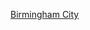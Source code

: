 {{football squad
|name=伯明翰球員名單 
|teamname=伯明翰足球會
|title=-{zh-hans:伯明翰;zh-hk:伯明翰;zh-tw:伯明翰;}-
|bgcolor=#00409D|textcolor=white|bordercolor=silver
|list=<div>
{{football squad2 player|no=1|name={{le|尼爾·埃瑟里奇|Neil Etheridge|-{zh-cn:埃瑟里奇;zh-hk:艾法列治;zh-tw:埃瑟里奇;}-}}}}
{{football squad2 player|no=2|name={{le|馬克西姆·科林|Maxime Colin|-{zh-hans:科林;zh-hk:高連;zh-tw:科林;}-}}}}
{{football squad2 player|no=3|name={{le|基斯甸·柏達臣|Kristian Pedersen|柏達臣}}}}
{{football squad2 player|no=4|name=[[馬克·羅伯茨|-{zh-hans:罗伯茨; zh-hk:羅拔士; zh-tw:羅伯茨;}-]]}}
{{football squad2 player|no=5|name=[[佐治·費恩特|-{zh-hans:费兰特; zh-hk:費恩特;}-]]}}
{{football squad2 player|no=7|name=[[陳達毅]]}}
<!--{{football squad2 player|no=8|name=[[亞當·卡里頓|-{zh-hans:克莱顿; zh-hk:卡里頓;}-]]}}-->
{{football squad2 player|no=9|name=[[斯科特·霍甘|-{zh-hans:霍甘;zh-hk:賀根;zh-tw:霍甘;}-]]}}
{{football squad2 player|no=10|name=[[鲁卡斯·辛基維茨|-{zh-hans:尤特基维茨; zh-hk:祖基域斯;}-]]}}
{{football squad2 player|no=11|name={{le|杰雷米·貝拉|Jérémie Bela|-{zh-hans:贝拉;zh-hk:比拉;zh-tw:貝拉;}-}}}}
{{football squad2 player|no=12|name=[[哈利·迪安|-{zh-hans:迪恩;zh-hk:甸;zh-tw:迪安;}-]]}}
<!--{{football squad2 player|no=14|name=[[乔纳森·莱科|-{zh-hans:莱科;zh-hk:歷高;zh-tw:萊科;}-]]}}-->
{{football squad2 player|no=15|name=[[查克斯·阿尼基|阿尼基]]}}
<!--{{football squad2 player|no=16|name={{le|山姆·科斯格羅夫|Sam Cosgrove|科斯格羅夫}}}}-->
{{football squad2 player|no=17|name={{le|伊萬·桑切斯|Iván Sánchez (footballer)|-{zh-hans:桑切斯;zh-hk:山齊士;zh-tw:桑切斯;}-}}}}
<!--{{football squad2 player|no=17|name=[[弗兰·比利亚尔瓦|-{zh-hans:比利亚尔瓦;zh-hk:維拿巴;zh-tw:比利亞爾瓦;}-]]}}-->
{{football squad2 player|no=20|name=[[加里·加德纳|-{zh-hans:加德纳; zh-hk:加特拿;}-]]}}
{{football squad2 player|no=21|name={{le|儒尼尼奧·巴庫納|Juninho Bacuna|巴庫納}}}}
{{football squad2 player|no=23|name={{le|胡安·卡斯蒂略 (足球員)|Juan Castillo (footballer, born 2000)|卡斯蒂略}}}}
{{football squad2 player|no=27|name=[[康納爾·特魯曼|特魯曼]]}}
{{football squad2 player|no=34|name={{le|伊萬·蘇尼奇|Ivan Šunjić|-{zh-cn:苏尼奇;zh-hk:辛積;zh-tw:蘇尼奇;}-}}}}
{{football squad2 player|no=36|name=[[特罗伊·迪尼|-{zh-hans:迪尼; zh-hk:甸尼;}-]]}}
<!--{{football squad2 player|no=37|name=[[奥丁·貝利|貝利]]}}-->
{{football squad2 player|no=47|name=[[賴恩·斯蒂克]]}}
{{football squad manager|name=[[李·保耶|-{zh-hans:鲍耶;zh-hk:保耶;zh-tw:鮑耶;}-]]}}
</div>}}<noinclude>
{{Squad maintenance|update source=https://www.bcfc.com/news/articles/2021/202122-squad-numbers-confirmed/ <!-- Fallback source] [http://www.footballsquads.co.uk/eng/2020-2021/flcham/birmin.htm] -->}}
[[Category:英格兰足球俱乐部名单模板|Birmingham City]]
</noinclude>
